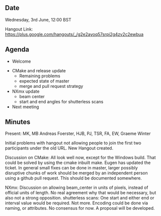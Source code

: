==Date==

Wednesday, 3rd June, 12:00 BST

Hangout Link: https://plus.google.com/hangouts/_/g2e2ayoq57srpi2g4zv2c2ewbua

==Agenda==

* Welcome

* CMake and release update 
** Remaining problems
** expected state of master
** merge and pull request strategy
* NXmx update
** beam center
** start and end angles for shutterless scans
* Next meeting

==Minutes==

Present: MK, MB Andreas Foerster, HJB, PJ, TSR, FA, EW, Graeme Winter

Initial problems with hangout not allowing people to join the first two participants under the old URL. New Hangout created.

Discussion on CMake: All look well now, except for the Windows build. That could be solved by using the cmake inbuilt make. Eugen has updated the ticket.
In general small fixes can be done in master, larger possibly disruptive chunks of work should be merged by an independent person using a github pull request. 
This should be documented somewhere.

NXmx: Discussion on allowing beam_center in units of pixels, instead of official units of length. No real agreement why that would be necessary, but also not a strong opposition. 
shutterless scans: One start and either end or interval value would be required. Not more. Encoding could be done via naming, or attributes. No consensus for now. A proposal will be developed.